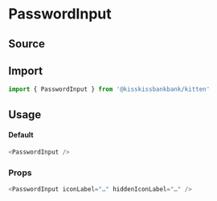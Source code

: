 

<Meta title="Form/PasswordInput" component={PasswordInput} />

# PasswordInput

## Source

<FileUrl filepath={__filename} />

## Import

```js
import { PasswordInput } from '@kisskissbankbank/kitten'
```

## Usage

<Canvas>
  <Story name="Default" story={stories.Default} />
</Canvas>

#### Default

```js
<PasswordInput />
```

### Props

```js
<PasswordInput iconLabel="…" hiddenIconLabel="…" />
```
